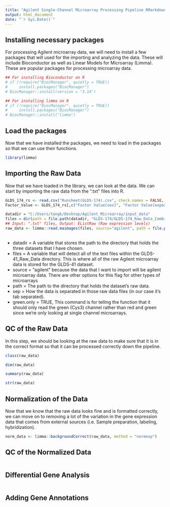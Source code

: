 ```yaml
---
title: "Agilent Single-Channel Microarray Processing Pipeline RMarkdown (GLDS-174)"
output: html_document
date: "`r Sys.Date()`"
---
```


## Installing necessary packages

For processing Agilent microarray data, we will need to install a few packages that will used for the importing and analyzing the data. 
These will include Bioconductor as well as Linear Models for Microarray (Limma). These are popular packages for processing microarray data.

```r
## For installing Bioconductor on R
# if (!require("BiocManager", quietly = TRUE))
#     install.packages("BiocManager")
# BiocManager::install(version = "3.14")

## For installing limma on R
# if (!require("BiocManager", quietly = TRUE))
#     install.packages("BiocManager")
# BiocManager::install("limma")

```
## Load the packages
Now that we have installed the packages, we need to load in the packages so that we can use their functions.
```r
library(limma)
```
## Importing the Raw Data

Now that we have loaded in the library, we can look at the data. We can start by importing the raw data from the ".txt" files into R.
```r
GLDS_174_rs <- read.csv("Runsheet(GLDS-174).csv", check.names = FALSE, fileEncoding = 'UTF-8-BOM') ## Outputs a dataframe
Factor_Value <- GLDS_174_rs[,c("Factor Value[sex]", "Factor Value[exposure duration]")]
```
```r
datadir = "C:/Users/tangk/Desktop/Agilent_Microarray/input_data"
files = dir(path = file.path(datadir, "GLDS-174/GLDS-174_Raw_Data_Combined"), pattern="*\\.txt$")
## Input: ".txt" files, Output: EListRaw (Raw expression levels)
raw_data <- limma::read.maimages(files, source="agilent", path = file.path(datadir, "GLDS-174/GLDS-174_Raw_Data_Combined"), sep="\t", green.only = TRUE)
  
```
-   datadir = A variable that stores the path to the directory that holds the three datasets that I have chosen.
-   files = A variable that will detect all of the text files within the GLDS-41_Raw_Data directory. This is where all of the raw Agilent microarray data is stored for the GLDS-41 dataset.
-   source = "agilent" because the data that I want to import will be agilent microarray data. There are other options for this flag for other types of microarrays
-   path = The path to the directory that holds the dataset's raw data.
-   sep = How the data is separated in those raw data files (in our case it's tab separated).
-   green.only = TRUE, This command is for telling the function that it should only read the green (Cys3) channel rather than red and green since we're only looking at single channel microarrays.

## QC of the Raw Data

In this step, we should be looking at the raw data to make sure that it is in the correct format so that it can be processed correctly down the pipeline.

```r
class(raw_data)
```

```r
dim(raw_data)
```

```r
summary(raw_data)
```

```r
str(raw_data)
```

## Normalization of the Data
Now that we know that the raw data looks fine and is formatted correctly,
we can move on to removing a lot of the variation in the gene expression data
that comes from external sources (i.e. Sample preparation, labeling, hybridization). 

```r
norm_data <- limma::backgroundCorrect(raw_data, method = "normexp")   
```

## QC of the Normalized Data

```r

```

## Differential Gene Analysis

```r

```

## Adding Gene Annotations

```r

```